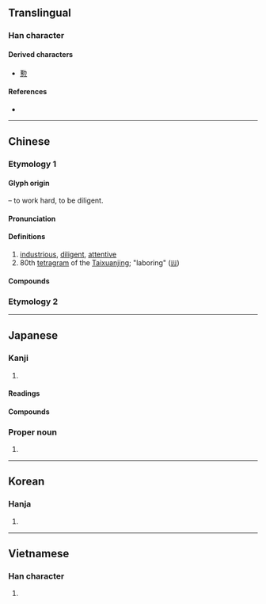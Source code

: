 {{also|懃}}
{{character info/new}}
{{character info|0xFA34}}
{{character info|0x2F827}}
==Translingual==

===Han character===
{{Han char|rn=19|rad=力|as=11|asj=10|sn=13|snj=12|four=44127|canj=TMKS|ids=⿰堇力}}

====Derived characters====
* [[懃]]

====References====
* {{Han ref|kx=0149.060|dkj=02415|dj=0336.130|hdz=10378.030|uh=52E4|ud=21220|bh=B6D4|bd=46804}}

----

==Chinese==

===Etymology 1===
{{zh-forms|alt=⿰井力-second round simplified}}

====Glyph origin====
{{Han etym}}
{{Han compound|堇|力|t2=strong|ls=psc|c1=p|c2=s}} – to work hard, to be diligent.

====Pronunciation====
{{zh-pron
|m=qín
|m-s=
|c=kan4
|c-t=
|g=
|h=gd=kiun2
|j=
|mb=
|md=
|mn=qz,tp,xm:khûn/kh,zz:khîn
|mn-t=keng5
|w=
|x=
|mc=y
|oc=y
|ma=
|cat=a
}}

====Definitions====
{{zh-hanzi}}

# [[industrious]], [[diligent]], [[attentive]]
# 80th [[tetragram]] of the [[Taixuanjing]]; "laboring" ([[𝍕]])

====Compounds====
{{zh-der|倦勤|值勤|克儉克勤|克勤克儉|內勤|全勤|出勤|加二殷勤|勤儉|勤兒|勤勉|勤務|勤務兵|勤務召集|勤務員|勤勞|勤奮|勤學|勤快|勤恤|勤慎|勤懇|勤政|勤政愛民|勤敏|勤王|勤練|勤能補拙|勤苦|勤行|勤謹|勤雜人員|地勤|執勤|外勤|夜勤|將勤補拙|專勤制度|後勤|恩勤|懋勤殿|打勤勞|打勤獻趣|服勤|查勤|業精於勤|殷勤|殷殷勤勤|父母恩勤|特勤|獻勤|獻殷勤|矢勤矢勇|空勤|精勤|缺勤|考勤|耄勤|耒耜之勤|聯勤總部|調勤|警勤區|警察勤務|辛勤|通勤|通勤圈|電子通勤|顏勤禮碑}}

===Etymology 2===
{{zh-see|懃}}

----

==Japanese==
{{ja-kanji forms|勤|pic2=勤 kyuujitai.PNG}}

===Kanji===
{{ja-kanji|grade=6|rs=力11}}

# {{defn|lang=ja|sort=力11}}

====Readings====
{{ja-readings
|goon=ごん
|kanon=きん
|kun=つと-める, つと-まる, つと-め
}}

====Compounds====
{{der3|勤学|勤苦|勤倹|勤倹尚武|勤倹力行|勤仕|勤続|勤惰|勤怠|{{ja-l|勤王}}/{{ja-l|勤皇}}|勤王攘夷|勤番|勤勉|勤務|勤役|勤労|勤行|勤求|勤修|lang=ja|title=Compounds}}

===Proper noun===
{{ja-pos|proper|つとむ}}

# {{given name|male|lang=ja|sort=つとむ}}

----

==Korean==

===Hanja===
{{ko-hanja|hangeul=근|rv=geun|mr=kŭn}}

# {{defn|lang=ko|sort=力11}}

----

==Vietnamese==

===Han character===
{{vi-hantu|[[cần]], [[cùn]]|rs=力11}}

# {{defn|lang=vi|sort=力11}}